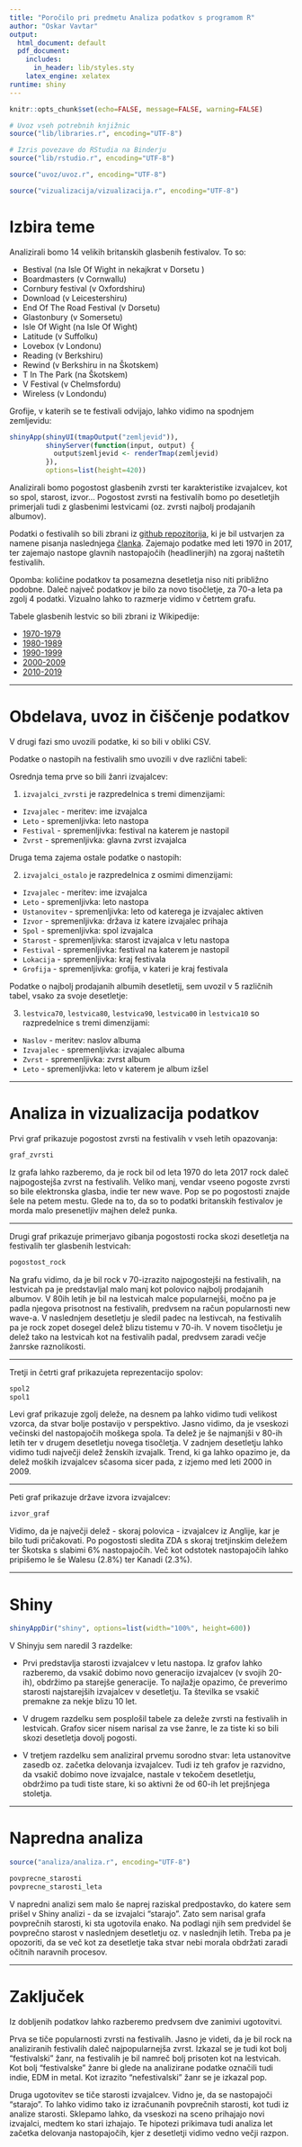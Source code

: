 ```yaml
---
title: "Poročilo pri predmetu Analiza podatkov s programom R"
author: "Oskar Vavtar"
output:
  html_document: default
  pdf_document:
    includes:
      in_header: lib/styles.sty
    latex_engine: xelatex
runtime: shiny
---
```


```r
knitr::opts_chunk$set(echo=FALSE, message=FALSE, warning=FALSE)

# Uvoz vseh potrebnih knjižnic
source("lib/libraries.r", encoding="UTF-8")
```

```r
# Izris povezave do RStudia na Binderju
source("lib/rstudio.r", encoding="UTF-8")
```

```r
source("uvoz/uvoz.r", encoding="UTF-8")
```

```r
source("vizualizacija/vizualizacija.r", encoding="UTF-8")
```

# Izbira teme

Analizirali bomo 14 velikih britanskih glasbenih festivalov. To so: 
 
  * Bestival (na Isle Of Wight in nekajkrat v Dorsetu )
  * Boardmasters (v Cornwallu)
  * Cornbury festival (v Oxfordshiru)
  * Download (v Leicestershiru)
  * End Of The Road Festival (v Dorsetu)
  * Glastonbury (v Somersetu)
  * Isle Of Wight (na Isle Of Wight)
  * Latitude (v Suffolku)
  * Lovebox (v Londonu)
  * Reading (v Berkshiru)
  * Rewind (v Berkshiru in na Škotskem)
  * T In The Park (na Škotskem)
  * V Festival (v Chelmsfordu)
  * Wireless (v Londondu) 
  
Grofije, v katerih se te festivali odvijajo, lahko vidimo na spodnjem zemljevidu:

```r
shinyApp(shinyUI(tmapOutput("zemljevid")),
         shinyServer(function(input, output) {
           output$zemljevid <- renderTmap(zemljevid)
         }),
         options=list(height=420))
```  
  
Analizirali bomo pogostost glasbenih zvrsti ter karakteristike izvajalcev, kot so spol, starost, izvor... Pogostost zvrsti na festivalih bomo po desetletjih primerjali tudi z glasbenimi lestvicami (oz. zvrsti najbolj prodajanih albumov).

Podatki o festivalih so bili zbrani iz [github repozitorija](https://github.com/BBC-Data-Unit/music-festivals), ki je bil ustvarjen za namene pisanja naslednjega [članka](https://www.bbc.com/news/uk-england-40273193). Zajemajo podatke med leti 1970 in 2017, ter zajemajo nastope glavnih nastopajočih (headlinerjih) na zgoraj naštetih festivalih.

Opomba: količine podatkov ta posamezna desetletja niso niti približno podobne. Daleč največ podatkov je bilo za novo tisočletje, za 70-a leta pa zgolj 4 podatki. Vizualno lahko to razmerje vidimo v četrtem grafu.

Tabele glasbenih lestvic so bili zbrani iz Wikipedije:

  * [1970-1979](https://en.wikipedia.org/wiki/List_of_best-selling_albums_of_the_1970s_in_the_United_Kingdom)
  * [1980-1989](https://en.wikipedia.org/wiki/List_of_best-selling_albums_of_the_1980s_in_the_United_Kingdom)
  * [1990-1999](https://en.wikipedia.org/wiki/List_of_best-selling_albums_of_the_1990s_in_the_United_Kingdom)
  * [2000-2009](https://en.wikipedia.org/wiki/List_of_best-selling_albums_of_the_2000s_(decade)_in_the_United_Kingdom)
  * [2010-2019](https://en.wikipedia.org/wiki/List_of_best-selling_albums_of_the_2010s_in_the_United_Kingdom)


***

# Obdelava, uvoz in čiščenje podatkov

V drugi fazi smo uvozili podatke, ki so bili v obliki CSV.

Podatke o nastopih na festivalih smo uvozili v dve različni tabeli:

Osrednja tema prve so bili žanri izvajalcev:

1. `izvajalci_zvrsti` je razpredelnica s tremi dimenzijami:
  - `Izvajalec` - meritev: ime izvajalca
  - `Leto` - spremenljivka: leto nastopa
  - `Festival` - spremenljivka: festival na katerem je nastopil
  - `Zvrst` - spremenljivka: glavna zvrst izvajalca
  
Druga tema zajema ostale podatke o nastopih:

2. `izvajalci_ostalo` je razpredelnica z osmimi dimenzijami:
  - `Izvajalec` - meritev: ime izvajalca
  - `Leto` - spremenljivka: leto nastopa
  - `Ustanovitev` - spremenljivka: leto od katerega je izvajalec aktiven
  - `Izvor` - spremenljivka: država iz katere izvajalec prihaja
  - `Spol` - spremenljivka: spol izvajalca
  - `Starost` - spremenljivka: starost izvajalca v letu nastopa
  - `Festival` - spremenljivka: festival na katerem je nastopil
  - `Lokacija` - spremenljivka: kraj festivala
  - `Grofija` - spremenljivka: grofija, v kateri je kraj festivala
  
Podatke o najbolj prodajanih albumih desetletij, sem uvozil v 5 različnih tabel, vsako za svoje desetletje:

3. `lestvica70`, `lestvica80`, `lestvica90`, `lestvica00` in `lestvica10` so razpredelnice s tremi dimenzijami:
  - `Naslov` - meritev: naslov albuma
  - `Izvajalec` - spremenljivka: izvajalec albuma
  - `Zvrst` - spremenljivka: zvrst album
  - `Leto` - spremenljivka: leto v katerem je album izšel
  


***

# Analiza in vizualizacija podatkov

Prvi graf prikazuje pogostost zvrsti na festivalih v vseh letih opazovanja:

```r
graf_zvrsti
```

Iz grafa lahko razberemo, da je rock bil od leta 1970 do leta 2017 rock daleč najpogostejša zvrst na festivalih. Veliko manj, vendar vseeno pogoste zvrsti so bile elektronska glasba, indie ter new wave. Pop se po pogostosti znajde šele na petem mestu. Glede na to, da so to podatki britanskih festivalov je morda malo presenetljiv majhen delež punka.

***

Drugi graf prikazuje primerjavo gibanja pogostosti rocka skozi desetletja na festivalih ter glasbenih lestvicah:

```r
pogostost_rock
```

Na grafu vidimo, da je bil rock v 70-izrazito najpogostejši na festivalih, na lestvicah pa je predstavljal malo manj kot polovico najbolj prodajanih albumov. V 80ih letih je bil na lestvicah malce popularnejši, močno pa je padla njegova prisotnost na festivalih, predvsem na račun popularnosti new wave-a. V naslednjem desetletju je sledil padec na lestivcah, na festivalih pa je rock zopet dosegel delež blizu tistemu v 70-ih. V novem tisočletju je delež tako na lestvicah kot na festivalih padal, predvsem zaradi večje žanrske raznolikosti.

***

Tretji in četrti graf prikazujeta reprezentacijo spolov:

```r
spol2
spol1
```

Levi graf prikazuje zgolj deleže, na desnem pa lahko vidimo tudi velikost vzorca, da stvar bolje postavijo v perspektivo. Jasno vidimo, da je vseskozi večinski del nastopajočih moškega spola. Ta delež je še najmanjši v 80-ih letih ter v drugem desetletju novega tisočletja. V zadnjem desetletju lahko vidimo tudi največji delež ženskih izvajalk. Trend, ki ga lahko opazimo je, da delež moških izvajalcev sčasoma sicer pada, z izjemo med leti 2000 in 2009. 

***

Peti graf prikazuje države izvora izvajalcev:

```r
izvor_graf
```

Vidimo, da je največji delež - skoraj polovica - izvajalcev iz Anglije, kar je bilo tudi pričakovati. Po pogostosti sledita ZDA s skoraj tretjinskim deležem ter Škotska s slabimi 6% nastopajočih. Več kot odstotek nastopajočih lahko pripišemo le še Walesu (2.8%) ter Kanadi (2.3%).

***

# Shiny

```r
shinyAppDir("shiny", options=list(width="100%", height=600))
```

V Shinyju sem naredil 3 razdelke:

 * Prvi predstavlja starosti izvajalcev v letu nastopa. Iz grafov lahko razberemo, da vsakič dobimo novo generacijo izvajalcev (v svojih 20-ih), obdržimo pa starejše generacije. To najlažje opazimo, če preverimo starosti najstarejših izvajalcev v desetletju. Ta številka se vsakič premakne za nekje blizu 10 let.
 
 * V drugem razdelku sem posplošil tabele za deleže zvrsti na festivalih in lestvicah. Grafov sicer nisem narisal za vse žanre, le za tiste ki so bili skozi desetletja dovolj pogosti.
 
 * V tretjem razdelku sem analiziral prvemu sorodno stvar: leta ustanovitve zasedb oz. začetka delovanja izvajalcev. Tudi iz teh grafov je razvidno, da vsakič dobimo nove izvajalce, nastale v tekočem desetletju, obdržimo pa tudi tiste stare, ki so aktivni že od 60-ih let prejšnjega stoletja.

***

# Napredna analiza

```r
source("analiza/analiza.r", encoding="UTF-8")
```

```r
povprecne_starosti
povprecne_starosti_leta
```

V napredni analizi sem malo še naprej raziskal predpostavko, do katere sem prišel v Shiny analizi - da se izvajalci "starajo". Zato sem narisal grafa povprečnih starosti, ki sta ugotovila enako. Na podlagi njih sem predvidel še povprečno starost v naslednjem desetletju oz. v naslednjih letih. Treba pa je opozoriti, da se več kot za desetletje taka stvar nebi morala obdržati zaradi očitnih naravnih procesov.

***

# Zaključek

Iz dobljenih podatkov lahko razberemo predvsem dve zanimivi ugotovitvi. 

Prva se tiče popularnosti zvrsti na festivalih. Jasno je videti, da je bil rock na analiziranih festivalih daleč najpopularnejša zvrst. Izkazal se je tudi kot bolj "festivalski" žanr, na festivalih je bil namreč bolj prisoten kot na lestvicah. Kot bolj "festivalske" žanre bi glede na analizirane podatke označili tudi indie, EDM in metal. Kot izrazito "nefestivalski" žanr se je izkazal pop.

Druga ugotovitev se tiče starosti izvajalcev. Vidno je, da se nastopajoči "starajo". To lahko vidimo tako iz izračunanih povprečnih starosti, kot tudi iz analize starosti. Sklepamo lahko, da vseskozi na sceno prihajajo novi izvajalci, medtem ko stari izhajajo. Te hipotezi prikimava tudi analiza let začetka delovanja nastopajočih, kjer z desetletji vidimo vedno večji razpon.